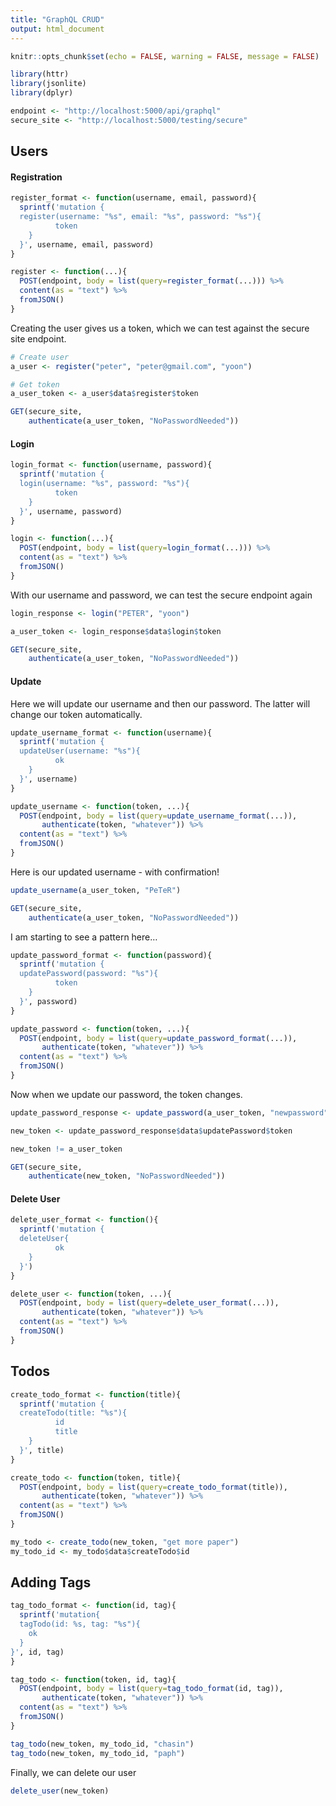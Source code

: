 ```yaml
---
title: "GraphQL CRUD"
output: html_document
---
```


```r
knitr::opts_chunk$set(echo = FALSE, warning = FALSE, message = FALSE)
```

```r
library(httr)
library(jsonlite)
library(dplyr)
```


```r
endpoint <- "http://localhost:5000/api/graphql"
secure_site <- "http://localhost:5000/testing/secure"
```

## Users

#### Registration

```r

register_format <- function(username, email, password){
  sprintf('mutation {
  register(username: "%s", email: "%s", password: "%s"){
          token
    }
  }', username, email, password)
}

register <- function(...){
  POST(endpoint, body = list(query=register_format(...))) %>%
  content(as = "text") %>% 
  fromJSON()
}

```

Creating the user gives us a token, which we can test against the secure site endpoint.

```r

# Create user
a_user <- register("peter", "peter@gmail.com", "yoon")

# Get token
a_user_token <- a_user$data$register$token

GET(secure_site,
    authenticate(a_user_token, "NoPasswordNeeded"))

```

#### Login

```r

login_format <- function(username, password){
  sprintf('mutation {
  login(username: "%s", password: "%s"){
          token
    }
  }', username, password)
}

login <- function(...){
  POST(endpoint, body = list(query=login_format(...))) %>%
  content(as = "text") %>% 
  fromJSON()
}


```

With our username and password, we can test the secure endpoint again

```r

login_response <- login("PETER", "yoon")

a_user_token <- login_response$data$login$token

GET(secure_site,
    authenticate(a_user_token, "NoPasswordNeeded"))

```

#### Update

Here we will update our username and then our password. The latter will change our token automatically.

```r

update_username_format <- function(username){
  sprintf('mutation {
  updateUser(username: "%s"){
          ok
    }
  }', username)
}

update_username <- function(token, ...){
  POST(endpoint, body = list(query=update_username_format(...)),
       authenticate(token, "whatever")) %>%
  content(as = "text") %>% 
  fromJSON()
}


```

Here is our updated username - with confirmation!

```r

update_username(a_user_token, "PeTeR")

GET(secure_site,
    authenticate(a_user_token, "NoPasswordNeeded"))

```

I am starting to see a pattern here...

```r

update_password_format <- function(password){
  sprintf('mutation {
  updatePassword(password: "%s"){
          token
    }
  }', password)
}

update_password <- function(token, ...){
  POST(endpoint, body = list(query=update_password_format(...)),
       authenticate(token, "whatever")) %>%
  content(as = "text") %>% 
  fromJSON()
}


```

Now when we update our password, the token changes.

```r

update_password_response <- update_password(a_user_token, "newpassword")

new_token <- update_password_response$data$updatePassword$token

new_token != a_user_token

GET(secure_site,
    authenticate(new_token, "NoPasswordNeeded"))

```


#### Delete User

```r

delete_user_format <- function(){
  sprintf('mutation {
  deleteUser{
          ok
    }
  }')
}

delete_user <- function(token, ...){
  POST(endpoint, body = list(query=delete_user_format(...)),
       authenticate(token, "whatever")) %>%
  content(as = "text") %>% 
  fromJSON()
}

```


## Todos

```r

create_todo_format <- function(title){
  sprintf('mutation {
  createTodo(title: "%s"){
          id
          title
    }
  }', title)
}

create_todo <- function(token, title){
  POST(endpoint, body = list(query=create_todo_format(title)),
       authenticate(token, "whatever")) %>%
  content(as = "text") %>% 
  fromJSON()
}

```

```r

my_todo <- create_todo(new_token, "get more paper")
my_todo_id <- my_todo$data$createTodo$id

```

## Adding Tags

```r

tag_todo_format <- function(id, tag){
  sprintf('mutation{
  tagTodo(id: %s, tag: "%s"){
    ok
  }
}', id, tag)
}

tag_todo <- function(token, id, tag){
  POST(endpoint, body = list(query=tag_todo_format(id, tag)),
       authenticate(token, "whatever")) %>%
  content(as = "text") %>% 
  fromJSON()
}

```

```r
tag_todo(new_token, my_todo_id, "chasin")
tag_todo(new_token, my_todo_id, "paph")
```


Finally, we can delete our user

```r

delete_user(new_token)

```

